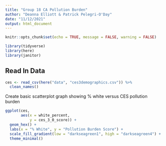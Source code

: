 ```yaml
---
title: "Group 18 CA Pollution Burden"
author: "Deanna Elliott & Patrick Pelegri-O'Day"
date: "11/12/2021"
output: html_document
---
```


```r
knitr::opts_chunk$set(echo = TRUE, message = FALSE, warning = FALSE)

library(tidyverse)
library(here)
library(janitor)
```

## Read In Data

```r

ces <- read_csv(here("data", "ces3demographics.csv")) %>% 
  clean_names()
```

Create basic scatterplot graph showing % white versus CES pollution burden
```r
ggplot(ces,
       aes(x = white_percent,
           y = ces_3_0_score)) +
  geom_hex() +
  labs(x = "% White", y = "Pollution Burden Score") +
  scale_fill_gradient(low = "darkseagreen1", high = "darkseagreen4") +
  theme_minimal()
```
